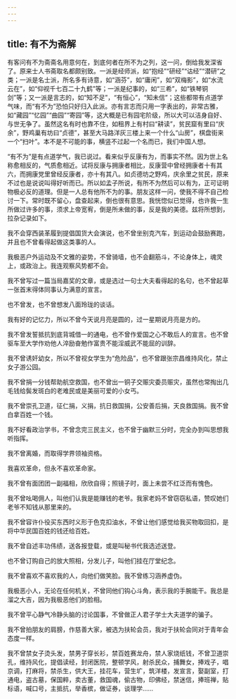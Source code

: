 ```yaml
---
---
---
```

title: 有不为斋解
---




有客问有不为斋斋名用意何在，到底何者在所不为之列，这一问，倒给我发深省了。原来士人书斋取名都颇别致。一派是经师派，如“抱经”“研经”“诂经”“潜研”之类；一派是名士派，所名多有诗意，如“涵芬”，如“庸闲”，如“双梅影”，如“水流云在”，如“仰视千七百二十九鹤”等；一派是纪事的，如“三希”，如“铁琴铜剑”等；又一派是言志的，如“知不足”，“有恒心”，“知未信”；这些都带有点道学气味，而“有不为”恐怕只好归入此派。亦有言志而只用一字表出的，非常古雅，如“藏园”“忆园”“曲园”“寄园”等，这大概是已有园宅阶级，所以大可以洁身自好、与世无争了。虽然这名有时也靠不住，如租界上有村曰“耕读”，贫民窟有里曰“庆余”，野鸡巢有坊曰“贞德”，甚至大马路洋灰三楼上来一个什么“山房”，棋盘街来一个“扫叶”。本不是不可能的事，横竖不过起一个名而已，我们中国人想。

“有不为”是有点道学气，我已说过。看来似乎反康有为，而事实不然。因为世上名称愈相反的，气质愈相近。试将反康与拥康者相比，反康营中曾经拥康者十有其六，而拥康党里曾经反康者，亦十有其八。如贞德坊之野鸡，庆余里之贫民，原来不过也是说说叫得好听而已。所以如孟子所说，有所不为然后可以有为，正可证明物极必反的道理。但是一人总有他所不为的事。朋友这样一问，使我不得不自己检讨一下。常时既不留心，盘查起来，倒也很有意思。我恍惚似已觉得，也许我一生所做过许多的事，须求上帝宽宥，倒是所未做的事，反是我的美德。兹将所想到，拉杂记录如下。

我不会穿西装革履到提倡国货大会演说，也不曾坐别克汽车，到运动会鼓励赛跑，并且也不曾看得起做这类事的人。

我极恶户外运动及不文雅的姿势，不曾骑墙，也不会翻筋斗，不论身体上，魂灵上，或政治上。我连观察风势都不会。

我不曾写过一篇当局嘉奖的文章，或是选过一句士大夫看得起的名句，也不曾起草一张首末得体同事认为满意的宣言。

也不曾发，也不曾想发八面玲珑的谈话。

我有好的记忆力，所以不曾今天说月亮是圆的，过一星期说月亮是方的。

我不曾发誓抵抗到底背城借一的通电，也不曾作爱国之心不敢后人的宣言。也不曾驱车至大学作劝他人淬励奋勉作富贵不能淫威武不能屈的训辞。

我不曾诱奸幼女，所以不曾视女学生为“危险品”，也不曾跟张宗昌维持风化，禁止女子游公园。

我不曾捐一分钱帮助航空救国，也不曾出一铜子交赈灾委员赈灾，虽然也常掏出几毛钱给鬓发斑白的老难民或是美丽可爱的小女丐。

我不曾崇孔卫道，征仁捐，义捐，抗日救国捐，公安善后捐，天良救国捐。我不曾白拿百姓一个钱。

我不好看政治学书，不曾念完三民主义，也不曾于幽默三分时，完全办到叫思想我听指挥。

我不曾离婚，而取得学界领袖资格。

我喜欢革命，但永不喜欢革命家。

我不曾有面团团一副福相，欣欣自得；照镜子时，面上未尝不红泛而有愧色。

我不曾吆喝佣人，叫他们认我是能赚钱的老爷。我家老妈不曾窃窃私语，赞叹她们老爷不知钱从那里来的。

我不曾容许仆役买东西时义形于色克扣油水，不曾让他们感觉给我买物取回扣，是将中华民国百姓的钱还给百姓。

我不曾自述丰功伟绩，送各报登载，或是叫秘书代我选述送登。

也不曾订购自己的放大照相，分发儿子，叫他们挂在厅堂纪念。

我不曾喜欢不喜欢我的人，向他们做笑脸。我不曾练习涵养虚伪。

我极恶小人，无论在任何机关，不曾同他们钩心斗角，表示我的手腕能干。我总是溜之大吉，因为我极恶他们的脸相。

我不曾平心静气冷静头脑的讨论国事，不曾做正人君子学士大夫道学的骗子。

我不曾拍朋友的肩膀，作慈善大家，被选为扶轮会员，我对于扶轮会同对于青年会态度一样。

我不曾禁女子烫头发，禁男子穿长衫，禁百姓赛龙舟，禁人家烧纸钱，不曾卫道崇孔，维持风化，提倡读经，封闭医院，整顿学风，射杀民众，捕舞女，捧戏子，唱京调，打麻将，禁杀生，供大王，挂花车，营生圹，筑洋楼，发宣言，娶副室，打通电，盗古墓，保国粹，卖古董，救国魂，偷古物，印佛经，禁迷信，捧班禅，贴标语，喊口号，主抵抗，举香槟，做证券，谈理学……